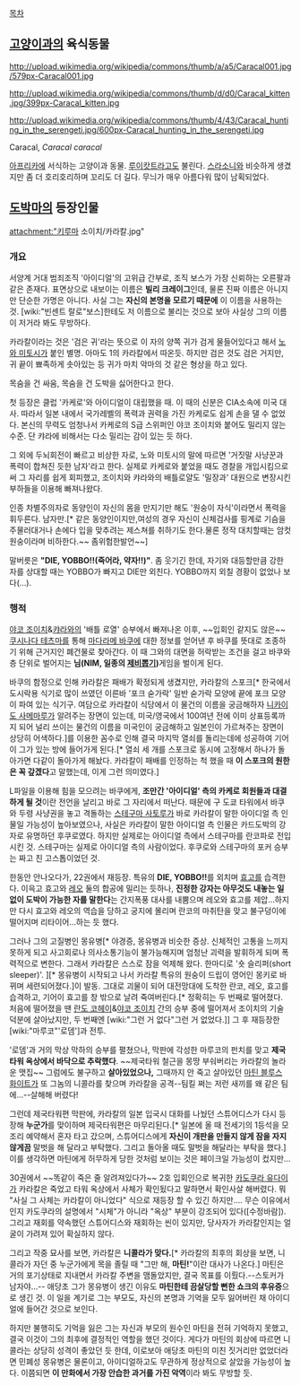 [[목차]]

== [[고양이]]과의 육식동물 ==
http://upload.wikimedia.org/wikipedia/commons/thumb/a/a5/Caracal001.jpg/579px-Caracal001.jpg

http://upload.wikimedia.org/wikipedia/commons/thumb/d/d0/Caracal_kitten.jpg/399px-Caracal_kitten.jpg

http://upload.wikimedia.org/wikipedia/commons/thumb/4/43/Caracal_hunting_in_the_serengeti.jpg/600px-Caracal_hunting_in_the_serengeti.jpg

Caracal, ''Caracal caracal''

[[아프리카]]에 서식하는 고양이과 동물. [[루이캇트]]라고도 불린다. [[스라소니]]와 비슷하게 생겼지만 좀 더 호리호리하며 꼬리도 더 길다. 무늬가 매우 아름다워 많이 남획되었다.

== [[도박마]]의 등장인물 ==
attachment:"키루마 소이치/카라칼.jpg"
=== 개요 ===
서양계 거대 범죄조직 '아이디얼'의 고위급 간부로, 조직 보스가 가장 신뢰하는 오른팔과 같은 존재다. 표면상으로 내보이는 이름은 '''빌리 크레이그'''인데, 물론 진짜 이름은 아니지만 단순한 가명은 아니다. 사실 그는 '''자신의 본명을 모르기 때문에''' 이 이름을 사용하는 것. [wiki:"빈센트 랄로"보스]한테도 저 이름으로 불리는 것으로 보아 사실상 그의 이름이 저거라 봐도 무방하다.

카라칼이라는 것은 '검은 귀'라는 뜻으로 이 자의 양쪽 귀가 검게 물들어있다고 해서 [[노와 미토시]]가 붙인 별명. 아마도 1의 카라칼에서 따온듯. 하지만 검은 것도 검은 거지만, 귀 끝이 뾰족하게 솟아있는 등 귀가 마치 악마의 것 같은 형상을 하고 있다.

목숨을 건 싸움, 목숨을 건 도박을 싫어한다고 한다.

첫 등장은 클럽 '카케로'와 아이디얼이 대립했을 때. 이 때의 신분은 CIA소속에 미국 대사. 따라서 일본 내에서 국가레벨의 폭력과 권력을 가진 카케로도 쉽게 손을 댈 수 없었다. 본신의 무력도 엄청나서 카케로의 S급 스위퍼인 야코 조이치와 붙어도 밀리지 않는 수준. 단 캬라에 비해서는 다소 밀리는 감이 있는 듯 하다.

그 외에 두뇌회전이 빠르고 비상한 자로, 노와 미토시의 말에 따르면 '거짓말 사냥꾼과 폭력이 합쳐진 듯한 남자'라고 한다. 실제로 카케로와 붙었을 때도 경찰을 개입시킴으로써 그 자리를 쉽게 회피했고, 조이치와 캬라와의 배틀로얄도 '밀장과' 대원으로 변장시킨 부하들을 이용해 빠져나왔다.

인종 차별주의자로 동양인이 자신의 몸을 만지기만 해도 '원숭이 자식'이라면서 폭력을 휘두른다. 남자만.[* 같은 동양인이지만,여성의 경우 자신이 신체검사를 핑계로 기슴을 주물러대거나 손에다 입을 맞추려는 제스쳐를 취하기도 한다.물론 정작 대치할때는 암컷원숭이라며 비하한다.~~ 좀위험한발언~~]

말버릇은 '''"DIE, YOBBO!!(죽어라, 약자!!)"'''. 좀 웃기긴 한데, 자기와 대등할만큼 강한 자를 상대할 때는 YOBBO가 빠지고 DIE만 외친다. YOBBO까지 외칠 경황이 없었나 보다(…).
=== 행적 ===
[[야코 조이치]]&[[캬라]]와의 '배틀 로열' 승부에서 빠져나온 이후, ~~입회인 같지도 않은~~ [[쿠시나다 테츠마]]를 통해 [[마다라메 바쿠]]에 대한 정보를 얻어낸 후 바쿠를 뜻대로 조종하기 위해 근거지인 폐건물로 찾아간다. 이 때 그와의 대면을 허락받는 조건을 걸고 바쿠와 층 단위로 벌어지는 '''님(NIM, 일종의 [[제비뽑기]])'''게임을 벌이게 된다.

바쿠의 함정으로 인해 카라칼은 패배가 확정되게 생겼지만, 카라칼의 스포크[* 한국에서 도시락용 식기로 많이 쓰였던 이른바 '포크 숟가락' 일반 숟가락 모양에 끝에 포크 모양이 파여 있는 식기구. 여담으로 카라칼이 식당에서 이 물건의 이름을 궁금해하자 [[니카이도 사메마루]]가 알려주는 장면이 있는데, 미국/영국에서 100여년 전에 이미 상표등록까지 되어 널리 쓰이는 물건의 이름을 미국인이 궁금해하고 일본인이 가르쳐주는 장면이 상당히 어색하다.]를 이용한 꼼수로 인해 결국 마지막 열쇠를 돌리는데에 성공하여 기어이 그가 있는 방에 들어가게 된다.[* 열쇠 세 개를 스포크로 동시에 고정해서 하나가 돌아가면 다같이 돌아가게 해놨다. 카라칼이 패배를 인정하는 척 했을 때 '''이 스포크의 원한은 꼭 갚겠다'''고 말했는데, 이게 그런 의미였다.]

L파일을 이용해 힘을 모으려는 바쿠에게, '''조만간 '아이디얼' 측의 카케로 회원들과 대결하게 될 것'''이란 전언을 날리고 바로 그 자리에서 떠난다. 때문에 구 도쿄 타워에서 바쿠와 두령 사냥권을 놓고 격돌하는 [[스테구마 사토루]]가 바로 카라칼이 말한 아이디얼 측 인물일 가능성이 높아보였으나, 사실은 카라칼이 말한 아이디얼 측 인물은 카드도박의 강자로 유명하던 후쿠로였다. 하지만 실제로는 아이디얼 측에서 스테구마를 란코파로 전입시킨 것. 스테구마는 실제로 아이디얼 측의 사람이었다. 후쿠로와 스테구마의 포커 승부는 짜고 친 고스톱이었던 것.

한동안 안나오다가, 22권에서 재등장. 특유의 '''DIE, YOBBO!!'''를 외치며 [[효고]]를 습격한다. 이윽고 효고와 [[레오]] 둘의 합공에 밀리는 듯하나, '''진정한 강자는 아무것도 내놓는 일 없이 도박이 가능한 자를 말한다'''는 간지폭풍 대사를 내뿜으며 레오와 효고를 제압...하지만 다시 효고와 레오의 역습을 당하고 궁지에 몰리며 란코의 마취탄을 맞고 불구덩이에 떨어지며 리타이어…하는 듯 했다.

그러나 그의 고질병인 몽유병[* 야경증, 몽유병과 비슷한 증상. 신체적인 고통을 느끼지 못하게 되고 사고회로나 의사소통기능이 불가능해지며 엄청난 괴력을 발휘하게 되며 폭력적으로 변한다. 그래서 카라칼은 스스로 잠을 억제해 왔다. 한마디로 '숏 슬리퍼(short sleeper)'. ][* 몽유병이 시작되고 나서 카라칼 특유의 원숭이 드립이 영어인 몽키로 바뀌며 세련되어졌다.]이 발동. 그대로 괴물이 되어 대전망대에 도착한 란코, 레오, 효고를 습격하고, 기어이 효고를 창 밖으로 날려 죽여버린다.[* 정확히는 두 번째로 떨어졌다. 처음에 떨어졌을 땐 [[란도 코헤이]]&[[야코 조이치]] 간의 승부 중에 떨어져서 조이치의 기술 덕분에 살아났지만, 두 번째엔 [wiki:"그런 거 없다"그런 거 없었다.]] 그 후 재등장한 [wiki:"마루코"'로뎀']과 전투.

'로뎀'과 거의 막상 막하의 승부를 펼쳤으나, 막판에 각성한 마루코의 펀치를 맞고 '''제국타워 옥상에서 바닥으로 추락했다'''. ~~제국타워 철근을 몽땅 부숴버리는 카라칼의 놀라운 맷집~~ 그럼에도 불구하고 '''살아있었으나,''' 그때까지 안 죽고 살아있던 [[마틴 블루스 화이트]]가 또 그놈의 니콜라를 찾으며 카라칼을 공격--팀킬 쩌는 저런 새끼를 왜 같은 팀에...--살해해 버렸다! 

그런데 제국타워편 막판에, 카라칼의 일본 입국시 대화를 나눴던 스튜어디스가 다시 등장해 '''누군가'''를 맞이하며 제국타워편은 마무리된다.[* 일본에 올 때 전세기의 1등석을 모조리 예약해서 혼자 타고 갔으며, 스튜어디스에게 '''자신이 개판을 만들지 않게 잠을 자지 않게끔''' 말벗을 해 달라고 부탁했다. 그리고 돌아올 때도 말벗을 해달라는 부탁을 했다.] 이를 생각하면 마틴에게 허무하게 당한 것처럼 보이는 것은 페이크일 가능성이 컸지만...

30권에서 ~~똑같이 죽은 줄 알려져있다가~~ 2호 입회인으로 복귀한 [[카도쿠라 유다이]]가 카라칼은 죽었고 타워 옥상에서 사체가 확인됬다고 말하면서 확인사살 해버렸다. 뭐 "사실 그 사체는 카라칼이 아니었다" 식으로 재등장 할 수 있긴 하지만…. 무슨 이유에서인지 카도쿠라의 설명에서 "시체"가 아니라 "옥상" 부분이 강조되어 있다([수정바람]). 그리고 재회를 약속했던 스튜어디스와 재회하는 씬이 있지만, 당사자가 카라칼인지는 얼굴이 가려져 있어 확실하지 않다.

그리고 작중 묘사를 보면, 카라칼은 '''니콜라가 맞다.'''[* 카라칼의 최후의 회상을 보면, 니콜라가 자던 중 누군가에게 목을 졸릴 때 "그만 해, '''마틴!'''"이란 대사가 나온다.] 마틴은 거의 포기상태로 지내면서 카라칼 주변을 맴돌았지만, 결국 목표를 이뤘다.--스토커가 남자야...-- 애당초 그가 몽유병이 생긴 이유도 '''마틴한테 끔살당할 뻔한 쇼크의 후유증'''으로 생긴 것. 이 일을 계기로 그는 부모도, 자신의 본명과 기억을 모두 잃어버린 채 아이디얼에 들어간 것으로 보인다.

하지만 불행히도 기억을 잃은 그는 자신과 부모의 원수인 마틴을 전혀 기억하지 못했고, 결국 이것이 그의 최후에 결정적인 역할을 했던 것이다. 게다가 마틴의 회상에 따르면 니콜라는 상당히 성격이 좋았던 듯 한데, 이로보아 애당초 마틴의 미친 짓거리만 없었더라면 민폐성 몽유병은 물론이고, 아이디얼하고도 무관하게 정상적으로 살았을 가능성이 높다. 이쯤되면 '''이 만화에서 가장 안습한 과거를 가진 악역'''이라 봐도 무방할 듯.

